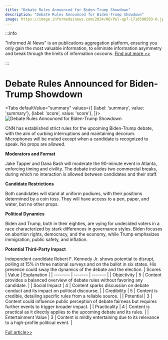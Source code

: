 ```yaml
---
title: "Debate Rules Announced for Biden-Trump Showdown"
description: "Debate Rules Announced for Biden-Trump Showdown"
image: https://image.informedainews.com/2024/06/Pol-qp7-1718590583-0.jpg
---
```



:::info

"Informed AI News" is an publications aggregation platform, ensuring you only gain the most valuable information, to eliminate information asymmetry and break through the limits of information cocoons.  [Find out more >>](/)

:::

# Debate Rules Announced for Biden-Trump Showdown


<Tabs
	defaultValue="summary"
	values={[
	{label: 'summary', value: 'summary'},
	{label: 'score', value: 'score'},
]}>
<TabItem value="summary">
<img
  src="https://image.informedainews.com/2024/06/Pol-qp7-1718590583-0.jpg"
  alt="Debate Rules Announced for Biden-Trump Showdown"
/>



CNN has established strict rules for the upcoming Biden-Trump debate, with the aim of curbing interruptions and maintaining decorum. Microphones will be muted except when a candidate is recognized to speak. No props are allowed.

**Moderators and Format**

Jake Tapper and Dana Bash will moderate the 90-minute event in Atlanta, enforcing timing and civility. The debate includes two commercial breaks, during which no interaction is allowed between candidates and their staff.

**Candidate Restrictions**

Both candidates will stand at uniform podiums, with their positions determined by a coin toss. They will have access to a pen, paper, and water, but no other props.

**Political Dynamics**

Biden and Trump, both in their eighties, are vying for undecided voters in a race characterized by stark differences in governance styles. Biden focuses on abortion rights, democracy, and the economy, while Trump emphasizes immigration, public safety, and inflation.

**Potential Third-Party Impact**

Independent candidate Robert F. Kennedy Jr. shows potential to disrupt, polling at 15% in three national surveys and on the ballot in six states. His presence could sway the dynamics of the debate and the election.
</TabItem>
<TabItem value="score">
	| Scores     | Value   | Explanation |
	| -------- | ------- | ------- |
	| Objectivity  | 5    | Content provides a balanced overview of debate rules without favoring any candidate.    |
	| Social Impact | 4     | Content sparks discussion on debate conduct and its impact on political discourse.    |
	| Credibility    | 5    | Content is credible, detailing specific rules from a reliable source.    |
	| Potential    | 3    | Content could influence public perception of debate fairness but requires further events to trigger broader impact.    |
	| Practicality    | 4    | Content is practical as it directly applies to the upcoming debate and its rules.    |
	| Entertainment Value    | 3    | Content is mildly entertaining due to its relevance to a high-profile political event.    |
</TabItem>
</Tabs>

[Full article>>](https://www.theguardian.com/us-news/article/2024/jun/16/biden-trump-presidential-debate-cnn-rules)
